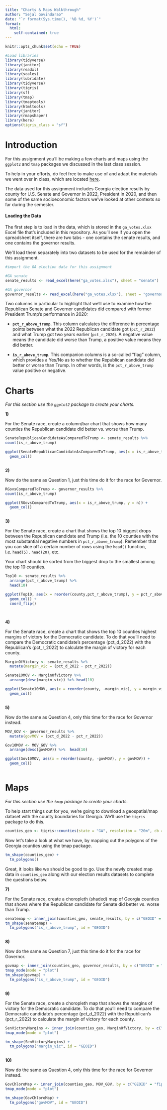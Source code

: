 ```yaml
---
title: "Charts & Maps Walkthrough"
author: "Sejal Govindarao"
date: "`r format(Sys.time(), '%B %d, %Y')`"
format:
  html:
    self-contained: true
---
```


```r
knitr::opts_chunk$set(echo = TRUE)

#Load libraries 
library(tidyverse) 
library(janitor) 
library(readxl) 
library(scales)
library(lubridate)
library(tidyverse)
library(tigris)
library(sf)
library(tmap)
library(tmaptools)
library(htmltools)
library(janitor)
library(rmapshaper)
library(here)
options(tigris_class = "sf")

```

# Introduction

For this assignment you'll be making a few charts and maps using the `ggplot2` and `tmap` packages we discussed in the last class session.

To help in your efforts, do feel free to make use of and adapt the materials we went over in class, which are located [here](https://github.com/amkessler/gwsmpa_r_quarto_viz_functions).

The data used for this assignment includes Georgia election results by county for U.S. Senate and Governor in 2022, President in 2020, and then some of the same socioeconomic factors we've looked at other contexts so far during the semester.

#### Loading the Data

The first step is to load in the data, which is stored in the `ga_votes.xlsx` Excel file that's included in this repository. As you'll see if you open the spreadsheet itself, there are two tabs - one contains the senate results, and one contains the governor results.

We'll load them separately into two datasets to be used for the remainder of this assignment.

```r
#import the GA election data for this assignment

#GA senate
senate_results <- read_excel(here("ga_votes.xlsx"), sheet = "senate")

#GA governor
governor_results <- read_excel(here("ga_votes.xlsx"), sheet = "governor")


```

Two columns in particular to highlight that we'll use to examine how the Republican Senate and Governor candidates did compared with former President Trump's performance in 2020:

-   **`pct_r_above_trump`**. This column calculates the difference in percentage points between what the 2022 Republican candidate got (`pct_r_2022`) and what Trump got two years earlier (`pct_r_2020`). A negative value means the candidate did worse than Trump, a positive value means they did better.

-   **`is_r_above_trump`**. This companion columns is a so-called "flag" column, which provides a Yes/No as to whether the Republican candidate did better or worse than Trump. In other words, is the `pct_r_above_trump` value positive or negative.

# Charts

*For this section use the `ggplot2` package to create your charts.*

**1)**

For the Senate race, create a column/bar chart that shows how many counties the Republican candidate did better vs. worse than Trump.

```r

SenateRepublicanCandidateAsComparedToTrump <- senate_results %>% 
count(is_r_above_trump)

ggplot(SenateRepublicanCandidateAsComparedToTrump, aes(x = is_r_above_trump, y = n)) +
  geom_col()



```

**2)**

Now do the same as Question 1, just this time do it for the race for Governor.

```r

RGovsComparedToTrump <- governor_results %>% 
count(is_r_above_trump)

ggplot(RGovsComparedToTrump, aes(x = is_r_above_trump, y = n)) +
  geom_col()



```

**3)**

For the Senate race, create a chart that shows the top 10 biggest drops between the Republican candidate and Trump (i.e. the 10 counties with the most substantial negative numbers in `pct_r_above_trump`). Remember that you can slice off a certain number of rows using the `head()` function, i.e. `head(5),` `head(20)`, etc.

Your chart should be sorted from the biggest drop to the smallest among the top 10 counties.

```r
Top10 <- senate_results %>% 
  arrange(pct_r_above_trump) %>% 
  head(10)

ggplot(Top10, aes(x = reorder(county,pct_r_above_trump), y = pct_r_above_trump)) +
  geom_col() +
  coord_flip()




```

**4)**

For the Senate race, create a chart that shows the top 10 counties highest margins of victory for the Democratic candidate. To do that you'll need to compare the Democratic candidate's percentage (pct_d\_2022) with the Republican's (pct_r\_2022) to calculate the margin of victory for each county.

```r

MarginOfVictory <- senate_results %>% 
  mutate(margin_vic = (pct_d_2022 - pct_r_2022)) 

Senate10MOV <- MarginOfVictory %>% 
  arrange(desc(margin_vic)) %>% head(10)

ggplot(Senate10MOV, aes(x = reorder(county, -margin_vic), y = margin_vic)) + 
  geom_col()



```

**5)**

Now do the same as Question 4, only this time for the race for Governor instead.

```r

MOV_GOV <- governor_results %>% 
  mutate(govMOV = (pct_d_2022 - pct_r_2022))

Gov10MOV <- MOV_GOV %>% 
  arrange(desc(govMOV)) %>%  head(10)

ggplot(Gov10MOV, aes(x = reorder(county, -govMOV), y = govMOV)) + 
  geom_col()



```

# Maps

*For this section use the `tmap` package to create your charts.*

To help start things out for you, we're going to download a geospatial/map dataset with the county boundaries for Georgia. We'll use the `tigris` package to do this.

```r
counties_geo <- tigris::counties(state = "GA", resolution = "20m", cb = TRUE)
```

Now let's take a look at what we have, by mapping out the polygons of the Georgia counties using the tmap package.

```r

tm_shape(counties_geo) + 
  tm_polygons()


```

Great, it looks like we should be good to go. Use the newly created map data in `counties_geo` along with our election results datasets to complete the questions below.

**7)**

For the Senate race, create a choropleth (shaded) map of Georgia counties that shows where the Republican candidate for Senate did better vs. worse than Trump.

```r

senatemap <- inner_join(counties_geo, senate_results, by = c("GEOID" = "fipsCode"))
tm_shape(senatemap) +
  tm_polygons("is_r_above_trump", id = "GEOID")



```

**8)**

Now do the same as Question 7, just this time do it for the race for Governor.

```r

govmap <- inner_join(counties_geo, governor_results, by = c("GEOID" = "fipsCode"))
tmap_mode(mode = "plot")
tm_shape(govmap) +
  tm_polygons("is_r_above_trump", id = "GEOID")



```

**9)**

For the Senate race, create a choropleth map that shows the margins of victory for the Democratic candidate. To do that you'll need to compare the Democratic candidate's percentage (pct_d\_2022) with the Republican's (pct_r\_2022) to calculate the margin of victory for each county.

```r

SenVictoryMargins <- inner_join(counties_geo, MarginOfVictory, by = c("GEOID" = "fipsCode"))
tmap_mode(mode = "plot")

tm_shape(SenVictoryMargins) + 
  tm_polygons("margin_vic", id = "GEOID")



```

**10)**

Now do the same as Question 4, only this time for the race for Governor instead.

```r

GovChloroMap <- inner_join(counties_geo, MOV_GOV, by = c("GEOID" = "fipsCode"))
tmap_mode(mode = "plot")

tm_shape(GovChloroMap) + 
  tm_polygons("govMOV", id = "GEOID")



```

# 
